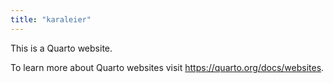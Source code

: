 ```yaml
---
title: "karaleier"
---
```


This is a Quarto website.

To learn more about Quarto websites visit <https://quarto.org/docs/websites>.
